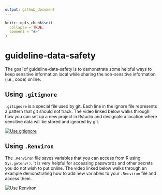 ```yaml
---
output: github_document
---
```


<!-- README.md is generated from README.Rmd. Please edit that file -->

```r
knitr::opts_chunk$set(
  collapse = TRUE,
  comment = "#>"
)
```

# guideline-data-safety

The goal of guideline-data-safety is to demonstrate some helpful ways to keep sensitive information local while sharing the non-sensitive information (i.e., code) online.

## Using `.gitignore`

`.gitignore` is a special file used by git. Each line in the ignore file represents a pattern that git should not track. The video linked below walks through how you can set up a new project in Rstudio and designate a location where sensitive data will be stored and ignored by git.

[![Use gitignore](https://img.youtube.com/vi/xYChS1ADohg/0.jpg)](https://www.youtube.com/watch?v=xYChS1ADohg)


## Using `.Renviron`

The `.Renviron` file saves variables that you can access from R using `Sys.getenv()`. It is very helpful for accessing passwords and other secrets you do not wish to put online. The video linked below walks through an example demonstrating how to add new variables to your `.Renviron` file and access them.

[![Use Renviron](https://img.youtube.com/vi/b2hK998ZtpQ/0.jpg)](https://youtu.be/b2hK998ZtpQ)
